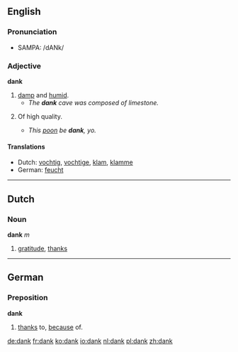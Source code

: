 {{see|Dank}}

==English==

===Pronunciation===
*{{US}} SAMPA: /dANk/

===Adjective===
'''dank'''

# [[damp]] and [[humid]].
#*''The '''dank''' cave was composed of limestone.''
# {{slang}} Of high quality.
#*''This [[poon]] be '''dank''', yo.''

====Translations====
*Dutch: [[vochtig]], [[vochtige]], [[klam]], [[klamme]]
*German: [[feucht]]

----

==Dutch==
===Noun===
'''dank''' ''m''

#[[gratitude]], [[thanks]]

----
==German==
===Preposition===
'''dank'''

#[[thanks]] to, [[because]] of.

[[de:dank]]
[[fr:dank]]
[[ko:dank]]
[[io:dank]]
[[nl:dank]]
[[pl:dank]]
[[zh:dank]]